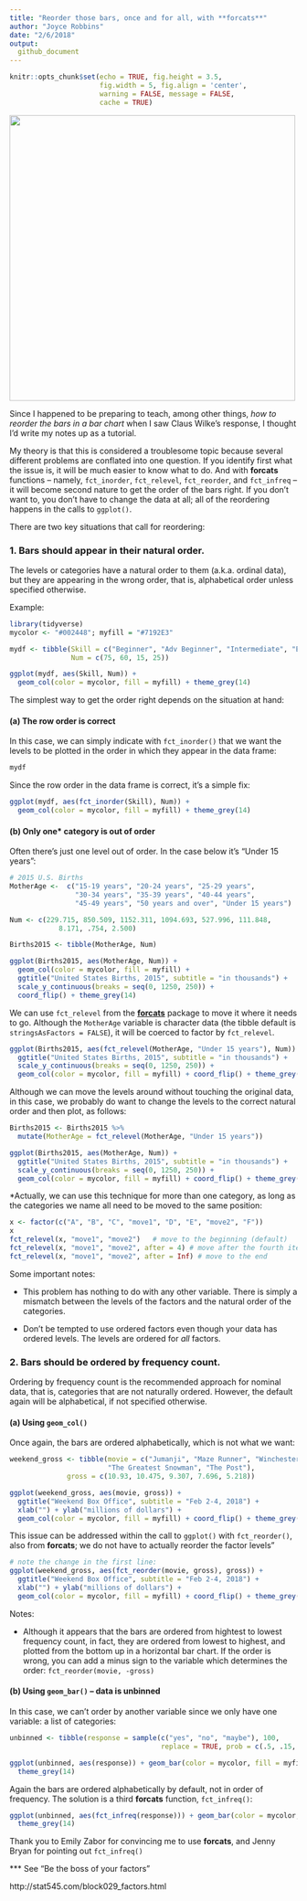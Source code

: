 ```yaml
---
title: "Reorder those bars, once and for all, with **forcats**"
author: "Joyce Robbins"
date: "2/6/2018"
output: 
  github_document
---
```


```r
knitr::opts_chunk$set(echo = TRUE, fig.height = 3.5,
                      fig.width = 5, fig.align = 'center',
                      warning = FALSE, message = FALSE,
                      cache = TRUE)
```
<img src = "../images/ggplot2SO.png" width = "500"></img>


Since I happened to be preparing to teach, among other things, *how to reorder the bars in a bar chart* when I saw Claus Wilke's response, I thought I'd write my notes up as a tutorial.

My theory is that this is considered a troublesome topic because several different problems are conflated into one question.  If you identify first what the issue is, it will be much easier to know what to do. And with **forcats** functions -- namely, `fct_inorder`, `fct_relevel`, `fct_reorder`, and `fct_infreq` -- it will become second nature to get the order of the bars right. If you don't want to, you don't have to change the data at all; all of the reordering happens in the calls to `ggplot()`.

There are two key situations that call for reordering:

### 1. Bars should appear in their natural order.

The levels or categories have a natural order to them (a.k.a. ordinal data), but they are appearing in the wrong order, that is, alphabetical order unless specified otherwise.

Example:
```r
library(tidyverse)
mycolor <- "#002448"; myfill = "#7192E3"

mydf <- tibble(Skill = c("Beginner", "Adv Beginner", "Intermediate", "Expert"),
               Num = c(75, 60, 15, 25))

ggplot(mydf, aes(Skill, Num)) + 
  geom_col(color = mycolor, fill = myfill) + theme_grey(14)
```

The simplest way to get the order right depends on the situation at hand:

#### (a) The row order is correct

In this case, we can simply indicate with `fct_inorder()` that we want the levels to be plotted in the order in which they appear in the data frame:

```r
mydf
```

Since the row order in the data frame is correct, it's a simple fix: 

```r
ggplot(mydf, aes(fct_inorder(Skill), Num)) + 
  geom_col(color = mycolor, fill = myfill) + theme_grey(14)
```


#### (b) Only one* category is out of order

Often there's just one level out of order.  In the case below it's "Under 15 years":

```r
# 2015 U.S. Births
MotherAge <-  c("15-19 years", "20-24 years", "25-29 years", 
                "30-34 years", "35-39 years", "40-44 years",
                "45-49 years", "50 years and over", "Under 15 years")

Num <- c(229.715, 850.509, 1152.311, 1094.693, 527.996, 111.848,
            8.171, .754, 2.500)

Births2015 <- tibble(MotherAge, Num)

ggplot(Births2015, aes(MotherAge, Num)) + 
  geom_col(color = mycolor, fill = myfill) + 
  ggtitle("United States Births, 2015", subtitle = "in thousands") +
  scale_y_continuous(breaks = seq(0, 1250, 250)) +
  coord_flip() + theme_grey(14)
```

We can use `fct_relevel` from the [**forcats**](http://forcats.tidyverse.org) package to move it where it needs to go. Although the `MotherAge` variable is character data (the tibble default is `stringsAsFactors = FALSE`), it will be coerced to factor by `fct_relevel`.

```r
ggplot(Births2015, aes(fct_relevel(MotherAge, "Under 15 years"), Num)) + 
  ggtitle("United States Births, 2015", subtitle = "in thousands") +
  scale_y_continuous(breaks = seq(0, 1250, 250)) +
  geom_col(color = mycolor, fill = myfill) + coord_flip() + theme_grey(14)
```


Although we can move the levels around without touching the original data, in this case, we probably do want to change the levels to the correct natural order and then plot, as follows:

```r
Births2015 <- Births2015 %>%
  mutate(MotherAge = fct_relevel(MotherAge, "Under 15 years"))

ggplot(Births2015, aes(MotherAge, Num)) + 
  ggtitle("United States Births, 2015", subtitle = "in thousands") +
  scale_y_continuous(breaks = seq(0, 1250, 250)) +
  geom_col(color = mycolor, fill = myfill) + coord_flip() + theme_grey(14)
```

*Actually, we can use this technique for more than one category, as long as the categories we name all need to be moved to the same position:

```r
x <- factor(c("A", "B", "C", "move1", "D", "E", "move2", "F"))
x
fct_relevel(x, "move1", "move2")   # move to the beginning (default)
fct_relevel(x, "move1", "move2", after = 4) # move after the fourth item
fct_relevel(x, "move1", "move2", after = Inf) # move to the end
```

Some important notes:

* This problem has nothing to do with any other variable.  There is simply a mismatch between the levels of the factors and the natural order of the categories.

* Don't be tempted to use ordered factors even though your data has ordered levels. The levels are ordered for *all* factors.

### 2. Bars should be ordered by frequency count.

Ordering by frequency count is the recommended approach for nominal data, that is, categories that are not naturally ordered. However, the default again will be alphabetical, if not specified otherwise.

#### (a) Using `geom_col()` 

Once again, the bars are ordered alphabetically, which is not what we want:

```r
weekend_gross <- tibble(movie = c("Jumanji", "Maze Runner", "Winchester",
                        "The Greatest Snowman", "The Post"),
              gross = c(10.93, 10.475, 9.307, 7.696, 5.218))

ggplot(weekend_gross, aes(movie, gross)) + 
  ggtitle("Weekend Box Office", subtitle = "Feb 2-4, 2018") + 
  xlab("") + ylab("millions of dollars") +
  geom_col(color = mycolor, fill = myfill) + coord_flip() + theme_grey(14)
```

This issue can be addressed within the call to `ggplot()` with `fct_reorder()`, also from **forcats**; we do not have to actually reorder the factor levels"

```r
# note the change in the first line:
ggplot(weekend_gross, aes(fct_reorder(movie, gross), gross)) +  
  ggtitle("Weekend Box Office", subtitle = "Feb 2-4, 2018") + 
  xlab("") + ylab("millions of dollars") +
  geom_col(color = mycolor, fill = myfill) + coord_flip() + theme_grey(14)
```

Notes:

* Although it appears that the bars are ordered from hightest to lowest frequency count, in fact, they are ordered from lowest to highest, and plotted from the bottom up in a horizontal bar chart.  If the order is wrong, you can add a minus sign to the variable which determines the order: `fct_reorder(movie, -gross)`

#### (b) Using `geom_bar()` -- data is unbinned

In this case, we can't order by another variable since we only have one variable: a list of categories:

```r
unbinned <- tibble(response = sample(c("yes", "no", "maybe"), 100, 
                                     replace = TRUE, prob = c(.5, .15, .35)))

ggplot(unbinned, aes(response)) + geom_bar(color = mycolor, fill = myfill) +
  theme_grey(14)
```

Again the bars are ordered alphabetically by default, not in order of frequency. The solution is a third **forcats** function, `fct_infreq()`:

```r
ggplot(unbinned, aes(fct_infreq(response))) + geom_bar(color = mycolor, fill = myfill) +
  theme_grey(14)
```

Thank you to Emily Zabor for convincing me to use **forcats**, and Jenny Bryan for pointing out `fct_infreq()` 

*** See "Be the boss of your factors"

http://stat545.com/block029_factors.html






